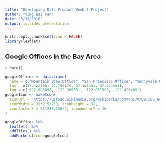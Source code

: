 ```yaml
---
title: "Developing Data Product Week 2 Project"
author: "Ying Wai Fan"
date: "5/15/2018"
output: ioslides_presentation
---
```


```r
knitr::opts_chunk$set(echo = FALSE)
library(leaflet)
```

## Google Offices in the Bay Area
`r date()`
```r
googleOffices <- data.frame(
  name = c("Mountain View Office", "San Francisco Office", "Sunnyvale Office", "San Bruno Office"),
  lat = c(37.422138, 37.790175, 37.403881, 37.628391),
  lng = c(-122.083698, -122.389881, -122.031593, -122.426489))
googleIcon <- makeIcon(
  iconUrl = "https://upload.wikimedia.org/wikipedia/commons/0/09/IOS_Google_icon.png",
  iconWidth = 31*215/230, iconHeight = 31,
  iconAnchorX = 31*215/230/2, iconAnchorY = 16
)

googleOffices %>% 
  leaflet() %>%
  addTiles() %>%
  addMarkers(icon=googleIcon)
```

